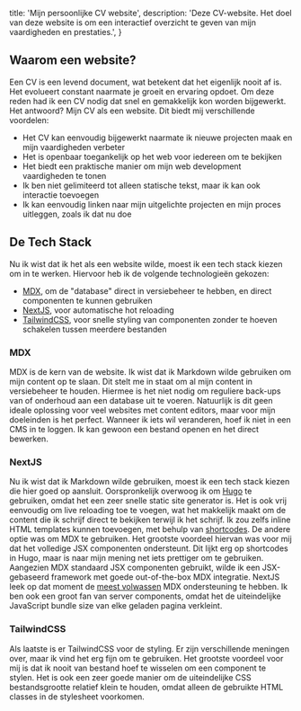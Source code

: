   title: 'Mijn persoonlijke CV website',
  description:
    'Deze CV-website. Het doel van deze website is om een interactief overzicht te geven van mijn vaardigheden en prestaties.',
}

## Waarom een website?

Een CV is een levend document, wat betekent dat het eigenlijk nooit af is.
Het evolueert constant naarmate je groeit en ervaring opdoet.
Om deze reden had ik een CV nodig dat snel en gemakkelijk kon worden bijgewerkt.
Het antwoord? Mijn CV als een website. Dit biedt mij verschillende voordelen:

- Het CV kan eenvoudig bijgewerkt naarmate ik nieuwe projecten maak en mijn vaardigheden verbeter
- Het is openbaar toegankelijk op het web voor iedereen om te bekijken
- Het biedt een praktische manier om mijn web development vaardigheden te tonen
- Ik ben niet gelimiteerd tot alleen statische tekst, maar ik kan ook interactie toevoegen
- Ik kan eenvoudig linken naar mijn uitgelichte projecten en mijn proces uitleggen, zoals ik dat nu doe

## De Tech Stack

Nu ik wist dat ik het als een website wilde, moest ik een tech stack kiezen om in te werken.
Hiervoor heb ik de volgende technologieën gekozen:

- [MDX](https://mdxjs.com/), om de "database" direct in versiebeheer te hebben, en direct componenten te kunnen gebruiken
- [NextJS](https://nextjs.org/), voor automatische hot reloading
- [TailwindCSS](https://tailwindcss.com/), voor snelle styling van componenten zonder te hoeven schakelen tussen meerdere bestanden

### MDX

MDX is de kern van de website. Ik wist dat ik Markdown wilde gebruiken om mijn content op te slaan.
Dit stelt me in staat om al mijn content in versiebeheer te houden.
Hiermee is het niet nodig om reguliere back-ups van of onderhoud aan een database uit te voeren.
Natuurlijk is dit geen ideale oplossing voor veel websites met content editors, maar voor mijn doeleinden is het perfect.
Wanneer ik iets wil veranderen, hoef ik niet in een CMS in te loggen. Ik kan gewoon een bestand openen en het direct bewerken.

### NextJS

Nu ik wist dat ik Markdown wilde gebruiken, moest ik een tech stack kiezen die hier goed op aansluit.
Oorspronkelijk overwoog ik om [Hugo](https://gohugo.io/) te gebruiken, omdat het een zeer snelle static site generator is.
Het is ook vrij eenvoudig om live reloading toe te voegen, wat het makkelijk maakt om de content die ik schrijf direct te bekijken terwijl ik het schrijf.
Ik zou zelfs inline HTML templates kunnen toevoegen, met behulp van [shortcodes](https://gohugo.io/content-management/shortcodes/).
De andere optie was om MDX te gebruiken.
Het grootste voordeel hiervan was voor mij dat het volledige JSX componenten ondersteunt.
Dit lijkt erg op shortcodes in Hugo, maar is naar mijn mening net iets prettiger om te gebruiken.
Aangezien MDX standaard JSX componenten gebruikt, wilde ik een JSX-gebaseerd framework met goede out-of-the-box MDX integratie.
NextJS leek op dat moment de [meest volwassen](https://nextjs.org/docs/app/building-your-application/configuring/mdx) MDX ondersteuning te hebben.
Ik ben ook een groot fan van server components, omdat het de uiteindelijke JavaScript bundle size van elke geladen pagina verkleint.

### TailwindCSS

Als laatste is er TailwindCSS voor de styling.
Er zijn verschillende meningen over, maar ik vind het erg fijn om te gebruiken.
Het grootste voordeel voor mij is dat ik nooit van bestand hoef te wisselen om een component te stylen.
Het is ook een zeer goede manier om de uiteindelijke CSS bestandsgrootte relatief
klein te houden, omdat alleen de gebruikte HTML classes in de stylesheet voorkomen.
